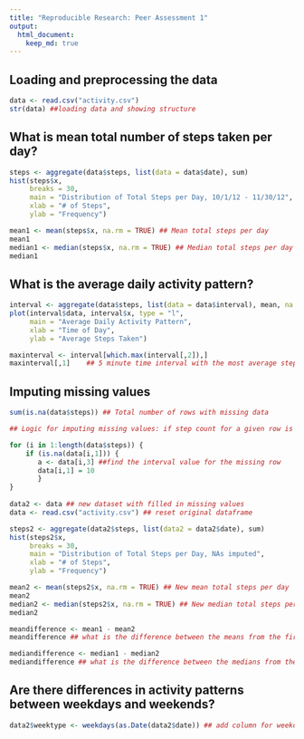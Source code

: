 ```yaml
---
title: "Reproducible Research: Peer Assessment 1"
output: 
  html_document:
    keep_md: true
---
```



## Loading and preprocessing the data

```r
data <- read.csv("activity.csv")
str(data) ##loading data and showing structure
```

## What is mean total number of steps taken per day?

```r

steps <- aggregate(data$steps, list(data = data$date), sum)
hist(steps$x, 
     breaks = 30,
     main = "Distribution of Total Steps per Day, 10/1/12 - 11/30/12",
     xlab = "# of Steps",
     ylab = "Frequency")

mean1 <- mean(steps$x, na.rm = TRUE) ## Mean total steps per day
mean1
median1 <- median(steps$x, na.rm = TRUE) ## Median total steps per day
median1

```
    
## What is the average daily activity pattern?

```r

interval <- aggregate(data$steps, list(data = data$interval), mean, na.rm = TRUE)
plot(interval$data, interval$x, type = "l",
     main = "Average Daily Activity Pattern",
     xlab = "Time of Day",
     ylab = "Average Steps Taken")

maxinterval <- interval[which.max(interval[,2]),]
maxinterval[,1]    ## 5 minute time interval with the most average steps

```


## Imputing missing values

```r

sum(is.na(data$steps)) ## Total number of rows with missing data

## Logic for imputing missing values: if step count for a given row is NA, put in the mean step count for that 5-minute interval. To do this, iterate over each row of the dataset.

for (i in 1:length(data$steps)) {                                
    if (is.na(data[i,1])) {
       a <- data[i,3] ##find the interval value for the missing row
       data[i,1] = 10
       }
}
 
data2 <- data ## new dataset with filled in missing values
data <- read.csv("activity.csv") ## reset original dataframe

steps2 <- aggregate(data2$steps, list(data2 = data2$date), sum)
hist(steps2$x, 
     breaks = 30,
     main = "Distribution of Total Steps per Day, NAs imputed",
     xlab = "# of Steps",
     ylab = "Frequency")

mean2 <- mean(steps2$x, na.rm = TRUE) ## New mean total steps per day
mean2
median2 <- median(steps2$x, na.rm = TRUE) ## New median total steps per day
median2

meandifference <- mean1 - mean2
meandifference ## what is the difference between the means from the first and second data sets?

mediandifference <- median1 - median2
mediandifference ## what is the difference between the medians from the first and second data sets?

```

## Are there differences in activity patterns between weekdays and weekends?

```r
data2$weektype <- weekdays(as.Date(data2$date)) ## add column for weekday vs. weekend
    
```
